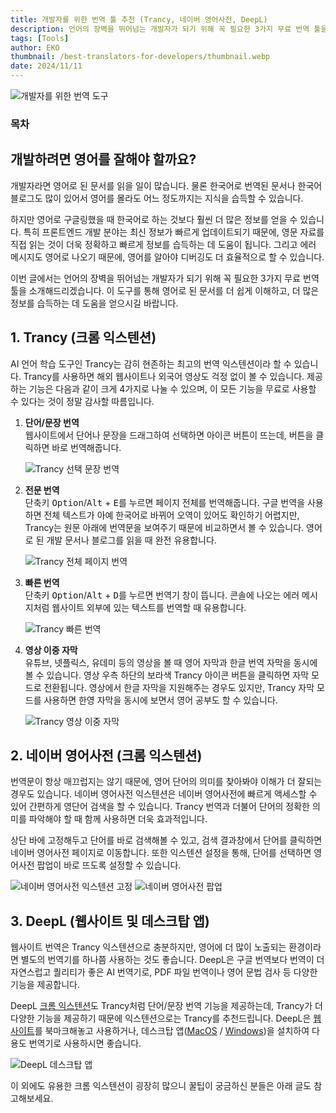 ```yaml
---
title: 개발자를 위한 번역 툴 추천 (Trancy, 네이버 영어사전, DeepL)
description: 언어의 장벽을 뛰어넘는 개발자가 되기 위해 꼭 필요한 3가지 무료 번역 툴을 소개해드리겠습니다. 이 도구를 통해 영어로 된 문서를 더 쉽게 이해하고, 더 많은 정보를 습득하는 데 도움을 얻으시길 바랍니다.
tags: [Tools]
author: EKO
thumbnail: /best-translators-for-developers/thumbnail.webp
date: 2024/11/11
---
```


<Image src="/best-translators-for-developers/thumbnail.webp" alt="개발자를 위한 번역 도구" />

### 목차

## 개발하려면 영어를 잘해야 할까요?

개발자라면 영어로 된 문서를 읽을 일이 많습니다. 물론 한국어로 번역된 문서나 한국어 블로그도 많이 있어서 영어를 몰라도 어느 정도까지는 지식을 습득할 수 있습니다.

하지만 영어로 구글링했을 때 한국어로 하는 것보다 훨씬 더 많은 정보를 얻을 수 있습니다. 특히 프론트엔드 개발 분야는 최신 정보가 빠르게 업데이트되기 때문에, 영문 자료를 직접 읽는 것이 더욱 정확하고 빠르게 정보를 습득하는 데 도움이 됩니다. 그리고 에러 메시지도 영어로 나오기 때문에, 영어를 알아야 디버깅도 더 효율적으로 할 수 있습니다.

이번 글에서는 언어의 장벽을 뛰어넘는 개발자가 되기 위해 꼭 필요한 3가지 무료 번역 툴을 소개해드리겠습니다. 이 도구를 통해 영어로 된 문서를 더 쉽게 이해하고, 더 많은 정보를 습득하는 데 도움을 얻으시길 바랍니다.

## 1. Trancy (크롬 익스텐션)

<Link url="https://chromewebstore.google.com/detail/ai-subtitles-immersive-tr/mjdbhokoopacimoekfgkcoogikbfgngb" />

AI 언어 학습 도구인 Trancy는 감히 현존하는 최고의 번역 익스텐션이라 할 수 있습니다. Trancy를 사용하면 해외 웹사이트나 외국어 영상도 걱정 없이 볼 수 있습니다. 제공하는 기능은 다음과 같이 크게 4가지로 나눌 수 있으며, 이 모든 기능을 무료로 사용할 수 있다는 것이 정말 감사할 따름입니다.

1. **단어/문장 번역**  
    웹사이트에서 단어나 문장을 드래그하여 선택하면 아이콘 버튼이 뜨는데, 버튼을 클릭하면 바로 번역해줍니다.

   <Image src="/best-translators-for-developers/01.gif" alt="Trancy 선택 문장 번역" />

2. **전문 번역**  
    단축키 <kbd>Option</kbd>/<kbd>Alt</kbd> + <kbd>E</kbd>를 누르면 페이지 전체를 번역해줍니다. 구글 번역을 사용하면 전체 텍스트가 아예 한국어로 바뀌어 오역이 있어도 확인하기 어렵지만, Trancy는 원문 아래에 번역문을 보여주기 때문에 비교하면서 볼 수 있습니다. 영어로 된 개발 문서나 블로그를 읽을 때 완전 유용합니다.

   <Image src="/best-translators-for-developers/02.gif" alt="Trancy 전체 페이지 번역" />

3. **빠른 번역**  
   단축키 <kbd>Option</kbd>/<kbd>Alt</kbd> + <kbd>D</kbd>를 누르면 번역기 창이 뜹니다. 콘솔에 나오는 에러 메시지처럼 웹사이트 외부에 있는 텍스트를 번역할 때 유용합니다.

   <Image src="/best-translators-for-developers/07.webp" alt="Trancy 빠른 번역" />

4. **영상 이중 자막**  
   유튜브, 넷플릭스, 유데미 등의 영상을 볼 때 영어 자막과 한글 번역 자막을 동시에 볼 수 있습니다. 영상 우측 하단의 보라색 Trancy 아이콘 버튼을 클릭하면 자막 모드로 전환됩니다. 영상에서 한글 자막을 지원해주는 경우도 있지만, Trancy 자막 모드를 사용하면 한영 자막을 동시에 보면서 영어 공부도 할 수 있습니다.

   <Image src="/best-translators-for-developers/03.webp" alt="Trancy 영상 이중 자막" />

<Ads />

## 2. 네이버 영어사전 (크롬 익스텐션)

<Link url="https://chromewebstore.google.com/detail/%EB%84%A4%EC%9D%B4%EB%B2%84-%EC%98%81%EC%96%B4%EC%82%AC%EC%A0%84-naver-english-di/jfibpeiddefellcfgnijpcpddoimbdij" />

번역문이 항상 매끄럽지는 않기 때문에, 영어 단어의 의미를 찾아봐야 이해가 더 잘되는 경우도 있습니다. 네이버 영어사전 익스텐션은 네이버 영어사전에 빠르게 액세스할 수 있어 간편하게 영단어 검색을 할 수 있습니다. Trancy 번역과 더불어 단어의 정확한 의미를 파악해야 할 때 함께 사용하면 더욱 효과적입니다.

상단 바에 고정해두고 단어를 바로 검색해볼 수 있고, 검색 결과창에서 단어를 클릭하면 네이버 영어사전 페이지로 이동합니다. 또한 익스텐션 설정을 통해, 단어를 선택하면 영어사전 팝업이 바로 뜨도록 설정할 수 있습니다.

<Flex>
  <Image
    src="/best-translators-for-developers/04.png"
    alt="네이버 영어사전 익스텐션 고정"
    caption="상단 바에 고정하여 사용하기"
    fullWidth={false}
  />
  <Image
    src="/best-translators-for-developers/05.png"
    alt="네이버 영어사전 팝업"
    caption="단어 선택 시 팝업 띄우기"
    fullWidth={false}
  />
</Flex>

## 3. DeepL (웹사이트 및 데스크탑 앱)

<Link url="https://www.deepl.com/ko/translator" />

웹사이트 번역은 Trancy 익스텐션으로 충분하지만, 영어에 더 많이 노출되는 환경이라면 별도의 번역기를 하나쯤 사용하는 것도 좋습니다. DeepL은 구글 번역보다 번역이 더 자연스럽고 퀄리티가 좋은 AI 번역기로, PDF 파일 번역이나 영어 문법 검사 등 다양한 기능을 제공합니다.

DeepL [크롬 익스텐션](https://chromewebstore.google.com/detail/deepl-ai-translator-and-w/cofdbpoegempjloogbagkncekinflcnj)도 Trancy처럼 단어/문장 번역 기능을 제공하는데, Trancy가 더 다양한 기능을 제공하기 때문에 익스텐션으로는 Trancy를 추천드립니다. DeepL은 [웹사이트](https://www.deepl.com/ko/translator)를 북마크해놓고 사용하거나, 데스크탑 앱([MacOS](https://www.deepl.com/en/macos-app) / [Windows](https://www.deepl.com/ko/windows-app))을 설치하여 다용도 번역기로 사용하시면 좋습니다.

<Image src="/best-translators-for-developers/06.png" alt="DeepL 데스크탑 앱" />

이 외에도 유용한 크롬 익스텐션이 굉장히 많으니 꿀팁이 궁금하신 분들은 아래 글도 참고해보세요.

<Link url="https://chaechae.life/blog/best-chrome-extensions-for-developers" />
